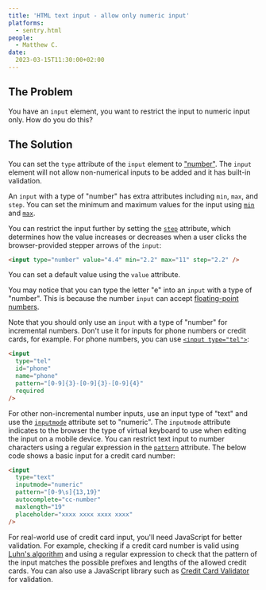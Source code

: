 ```yaml
---
title: 'HTML text input - allow only numeric input'
platforms: 
  - sentry.html
people: 
  - Matthew C.
date: 
  2023-03-15T11:30:00+02:00
---
```


## The Problem

You have an `input` element, you want to restrict the input to numeric input only. How do you do this?

## The Solution

You can set the `type` attribute of the `input` element to ["number"](https://developer.mozilla.org/en-US/docs/Web/HTML/Element/input/number). The `input` element will not allow non-numerical inputs to be added and it has built-in validation.

An `input` with a type of "number" has extra attributes including `min`, `max`, and `step`. You can set the minimum and maximum values for the input using [`min`](https://developer.mozilla.org/en-US/docs/Web/HTML/Element/input/number#min) and [`max`](https://developer.mozilla.org/en-US/docs/Web/HTML/Element/input/number#max).

You can restrict the input further by setting the [`step`](https://developer.mozilla.org/en-US/docs/Web/HTML/Element/input/number#step) attribute, which determines how the value increases or decreases when a user clicks the browser-provided stepper arrows of the `input`:

```html
<input type="number" value="4.4" min="2.2" max="11" step="2.2" />
```

You can set a default value using the `value` attribute.

You may notice that you can type the letter "e" into an `input` with a type of "number". This is because the number `input` can accept [floating-point numbers](https://html.spec.whatwg.org/multipage/common-microsyntaxes.html#valid-floating-point-numbers).

Note that you should only use an `input` with a type of "number" for incremental numbers. Don't use it for inputs for phone numbers or credit cards, for example. For phone numbers, you can use [`<input type="tel">`](https://developer.mozilla.org/en-US/docs/Web/HTML/Element/input/tel):

```html
<input
  type="tel"
  id="phone"
  name="phone"
  pattern="[0-9]{3}-[0-9]{3}-[0-9]{4}"
  required
/>
```

For other non-incremental number inputs, use an input type of "text" and use the [`inputmode`](https://developer.mozilla.org/en-US/docs/Web/HTML/Global_attributes#inputmode) attribute set to "numeric". The `inputmode` attribute indicates to the browser the type of virtual keyboard to use when editing the input on a mobile device. You can restrict text input to number characters using a regular expression in the [`pattern`](https://developer.mozilla.org/en-US/docs/Web/HTML/Attributes/pattern) attribute. The below code shows a basic input for a credit card number:

```html
<input
  type="text"
  inputmode="numeric"
  pattern="[0-9\s]{13,19}"
  autocomplete="cc-number"
  maxlength="19"
  placeholder="xxxx xxxx xxxx xxxx"
/>
```

For real-world use of credit card input, you'll need JavaScript for better validation. For example, checking if a credit card number is valid using [Luhn's algorithm](https://en.wikipedia.org/wiki/Luhn_algorithm) and using a regular expression to check that the pattern of the input matches the possible prefixes and lengths of the allowed credit cards. You can also use a JavaScript library such as [Credit Card Validator](https://github.com/braintree/card-validator) for validation.
